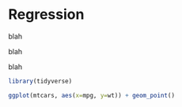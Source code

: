 # Regression

blah

blah

blah

```r
library(tidyverse)

ggplot(mtcars, aes(x=mpg, y=wt)) + geom_point()

```